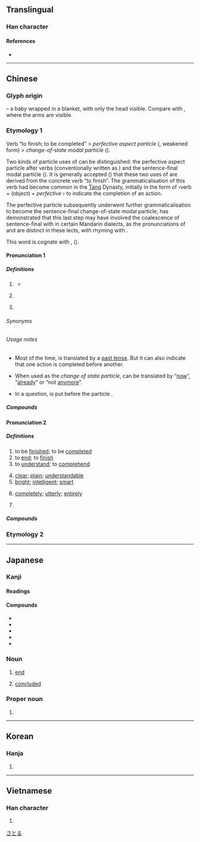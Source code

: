 {{also|瞭}}
{{character info/new}}
==Translingual==
{{stroke order|type=animate}}

===Han character===
{{Han char|rn=6|rad=亅|as=01|sn=2|four=17207|canj=NN|ids=⿱乛亅}}

====References====
* {{Han ref|kx=0085.110|dkj=00226|dj=0173.200|hdz=10048.060|uh=4E86|ud=20102|bh=A446|bd=42054}}

----

==Chinese==
{{zh-forms|t2=瞭|note=瞭 – sense “clear”}}

===Glyph origin===
{{Han etym}}
{{liushu|p}} – a baby wrapped in a blanket, with only the head visible. Compare with {{zh-l|*子}}, where the arms are visible.

{{etystub|zh}} <!-- what does this have to do with the current senses-->

===Etymology 1===
Verb “to finish; to be completed” > ''perfective aspect particle'' ({{lang|zh|了₁}}, weakened form) > ''change-of-state modal particle'' ({{lang|zh|了₂}}).

Two kinds of particle uses of {{lang|zh|了}} can be distinguished: the perfective aspect particle after verbs (conventionally written as {{lang|zh|了₁}}) and the sentence-final modal particle ({{lang|zh|了₂}}). It is generally accepted ({{zh-ref|Wu, 1998}}) that these two uses of {{lang|zh|了}} are derived from the concrete verb “to finish”. The grammaticalisation of this verb had become common in the [[Tang]] Dynasty, initially in the form of ‹verb + (object) + ''perfective'' {{lang|zh|了}}› to indicate the completion of an action.

The perfective particle subsequently underwent further grammaticalisation to become the sentence-final change-of-state modal particle; {{zh-ref|Liu (1985)}} has demonstrated that this last step may have involved the coalescence of sentence-final {{lang|zh|了}} with {{zh-l|*也}} in certain Mandarin dialects, as the pronunciations of {{lang|zh|了₁}} and {{lang|zh|了₂}} are distinct in these lects, with {{lang|zh|了₂}} rhyming with {{lang|zh|也}}.

This word is cognate with {{cog|th|แล้ว||to be finished; already; then, afterwards}}, {{cog|lo|ແລ້ວ||to finish; to be completed; ''perfective particle''}} ({{zh-ref|Schuessler, 2007}}).

====Pronunciation 1====
{{zh-pron
|m=le,liao
|m_note=liao - in poetry, songs
|ma=Zh-le.ogg
|m-s=no2/no3
|dg=ли0
|c=liu5
|g=lieu
|h=pfs=lé;gd=ê3
|md=lāu
|mn=liáu
|mn-t=liao2
|w=5leq
|cat=part
}}

=====Definitions=====
{{zh-hanzi}}

# {{n-g|Used after a verb to indicate [[perfective aspect]] (action completion).}}
#: {{zh-x|我 吃 了 一 個 蘋果。|I '''ate''' an apple. / I have eaten an apple.}}
#* {{zh-x|他 在 ^北京 住 了 兩 年。|He live'''d''' in Beijing for two years.}}
# {{n-g|Used at the end of a sentence to indicate a change of state.}}
#: {{zh-x|他 是 大學生 了。|He '''has become''' a student / He is a student '''now'''.}}
# {{n-g|Used at the end of a sentence to inform the beginning of an action.}}
#: {{zh-x|我 走 了。|I'm leaving now. }}


======Synonyms======
{{zh-dial}}

======Usage notes======
* {{sense|perfective aspect particle}} Most of the time, {{lang|zh|了}} is translated by a [[past tense]]. But it can also indicate that one action is completed before another.
*: {{zh-x|你 吃 了 以後 叫 我。|Call me when you are done eating.}}
* {{sense|change of state particle}} When used as the ''change of state particle'', {{lang|zh|了}} can be translated by “[[now]]”, “[[already]]” or “not [[anymore]]”.
*: {{zh-x|我 會 說 中文 了。|I can speak Chinese '''now'''. (I couldn't before.)}}
*: {{zh-x|我 喝醉 了。|I'm drunk.}}
*: {{zh-x|沒有 紙 了。|There's no paper '''anymore'''.}}
* In a question, {{lang|zh|了}} is put before the particle {{zh-l|嗎}}.

=====Compounds=====
{{zh-der|一塊石頭落了地|一早起了|三魂掉了二魂|上了歲數|不乾不淨，吃了沒病|不在了|不好了|不是東風壓了西風，就是西風壓了東風|但得一片橘皮吃，且莫忘了洞庭湖|作倒了行市|信人調，丟了瓢|倒了八輩子楣|倒了架|倒了架子|倒了柴|倒了核桃車子|做得了|兜肚斷了帶子|兵馬司倒了牆|冒了|出了月|前人撒土迷了後人的眼|吃了秤砣|吃了蜜蜂兒屎似的|吃傷了|吃飯別忘了種穀人|吃飽了飯撐的|呆了一呆|周郎妙計高天下，賠了夫人又折兵|哄了一日是兩晌|壞了|壞了性命|天塌了有地接著|好了瘡口忘了痛|好心倒做了驢肝肺|媒人婆迷了路|學了個不留|完了|寧可無了有，不可有了無|封了火|對了檻兒|屁出了掩臀|屁股大弔了心|巧了|幹上了|幹了|弄了個魚頭來拆|弄擰了|得了|得了些顏色就開起染房來|從雲端栽了下來|心涼了半截|心高遮了太陽|忙了手腳|慌了手腳|慌了神兒|戤米囤餓殺了|打了一個悶雷|打了個千兒|打了個寒噤|打了個照面|打了個盹兒|打了個落花流水|打了偏手|打了半跪|打了牙肚裡嚥|打老鼠傷了玉瓶|把上了|把定了心|拉了|拔了一個尖兒|拔了蘿蔔地皮寬|捏了一把冷汗|捏了一把汗|掛了幌子|推倒了油瓶不扶|掰了|撂了|擰了|擺了一道|攤了事|攤了人命|放了屁兒卻使手掩|新娘進了房，媒人扔過牆|春凳折了靠背兒|有了|有了人家|有了存孝，不顯彥章|有個地洞鑽了下去|槓上了|橫了心|毛了|毛了手腳|沒了|沒了主意|沒了指望|沒了法|沒了王的蜜蜂|沒了經緯|沒有長羽毛就忘了根本|涼了|涼了半截|滴了天|漏了眼|煮熟的鴨子飛了|燒糊了洗臉水|爛了嘴|爛了舌頭|狼來了|獃串了皮|王婆子賣了磨|看上了|看中了|看出了神|看終了|瞎了眼|矮了半截|破了臉|破風箏，抖起來了|砸了|碰了|磨了半截舌頭|算了|結了|老虎生了翅膀一般|聽了風就是雨|肐膊折了往袖子裡藏|背了時|臉上掛了招牌|臉都綠了|落了|落了|落了灶|葷油蒙了心|蒼蠅掐了頭|蝨多了不咬，債多了不愁|見了和尚罵賊禿|見了新人忘舊人|認了|說合了蓋兒了|說溜了嘴|說白了|貓兒見了魚鮮飯|賠了夫人又折兵|賣了兒子招女婿|賣荳腐點了河灘地|走了大褶兒|走了風聲|走了馬腳|跌了彈的斑鳩|跟了人|躲了雷公，遇了霹靂|躲過了風暴又遇了雨|近視眼生了瞎子|迷了心竅|過了|過了這個村兒，沒這個店兒|過了青春無少年|過折了|酷斃了|銅盆撞了鐵掃帚|鋸了嘴的葫蘆|鐵了心|關了釘兒|陪了夫人又折兵|陰了信的炮|離了靛缸，染不著顏色|難住了|露出了狐狸尾巴|頂梁骨走了真魂|風吹砂子迷了眼|風箏斷了線|鬆了一口氣|鬧了半天鬼|鬧擰了|鬼迷了張天師|鱉了一肚子的悶氣|麻了花兒|黃鷹抓住了鷂子的腳|龍鬥虎傷，苦了小獐|罷了}}

====Pronunciation 2====
{{zh-pron
|m=liǎo
|m-s=niao3
|c=liu5
|c-t=liau2
|g=lieu3
|h=pfs=liáu;gd=liau3
|j=liau2
|md=liēu
|mn=liáu
|mn-t=liou2/liao2
|w=3liau
|x=liau3
|mc=y
|oc=y
|ma=y
|cat=v
}}

=====Definitions=====
{{zh-hanzi}}

# to be [[finish]]ed; to be [[complete]]d
# to [[end]]; to [[finish]]
# to [[understand]]; to [[comprehend]]
#: {{zh-x|'''了'''解|tr='''liǎo'''jiě|to [[understand]]; to [[realize]]}}
# [[clear]]; [[plain]]; [[understandable]]
# [[bright]]; [[intelligent]]; [[smart]]
# {{lb|zh|in negative sentences}} [[completely]]; [[utterly]]; [[entirely]]
# {{n-g|Used with {{zh-l|不}} or {{zh-l|得|tr=de}} after verbs to express possibility.}}

=====Compounds=====
{{zh-der|一了|一了心願|一了百了|一了百當|一目了然|一走了之|七了八當|上不了臺面|下不了臺|不了|不了之局|不了了之|不了了當|不了情|不了漢|不了解|不得了|不是了處|不甚了了|了不得|了不成|了不起|了了|了事|了事環|了亮|了債|了兒|了劣|了卻|了如指掌|了局|了帳|了得|了得了|了悟|了手|了收|了斷|了案|了決|了清|了無|了無新意|了無牽掛|了無生機|了無生趣|了無罣礙|了然|了然不惑|了畢|了當|了當不得|了納|了結|了落|了解|了訖|了話|了語|了賬|了身達命|了願|了鳥|便了|做得了|光了了|免不了|公了|千了百當|受不了|可了不得|吃不了|吃不了，兜著走|大不了|好了歌|完了|小時了了，大未必佳|少不了|幹了|幹得了|待不了|得了|怎麼得了|拿不了|敷衍了事|明了|未了|未了公案|未了因|未了情|末了|末末了|棺材出了討挽歌郎錢|死不了|比不了|決了|沒了期|沒了當|沒了結處|沒了落|沒完沒了|無了無休|狗改不了吃屎|玄了|白了了|百了千當|直截了當|直捷了當|直接了當|知了|短不了|私了|秦吉了|算不了|簡截了當|終了|罷了|聰了|脆快了當|臨了|自了|草草了事|訖了|走了和尚走不了廟|足了十人|跑不了|跑了和尚跑不了廟|躲不了|道不了|遠水救不了近火|還了得}}
===Etymology 2===
{{zh-see|潦|ss}}
{{zh-cat|Beginning}}

----

==Japanese==

===Kanji===
{{ja-kanji|grade=c|rs=亅01}}

====Readings====
{{ja-readings
|goon=りょう<れう
|kanon=りょう<れう
|kun=お-える<を-へる, お-わる<を-はる, しま-う<しま-ふ, つい-に<つひ-に
}}

====Compounds====
* {{ja-r|完了|かんりょう}}
* {{ja-r|終了|しゅうりょう}}
* {{ja-r|未了|みりょう}}
* {{ja-r|了解|りょうかい}}
* {{ja-r|了承|りょうしょう}}

===Noun===
{{ja-noun|りょう}}

# [[end]]
# {{sense|art works}} [[concluded]]

===Proper noun===
{{ja-pos|proper|さとる}}

# {{given name|male|lang=ja}}

[[Category:Japanese male given names|さとる]]

----

==Korean==

===Hanja===
{{ko-hanja|hangeul=[[료]]>[[요]]}}

# {{defn|ko}}

----

==Vietnamese==

===Han character===
{{vi-hantu|[[liễu]]|rs=亅01}}

# {{defn|lang=vi|sort=亅01}}